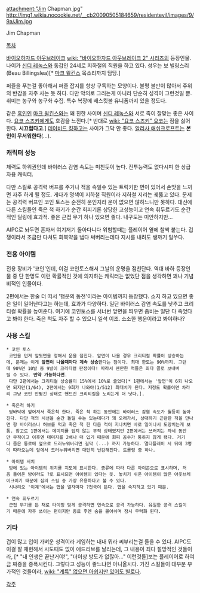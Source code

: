 attachment:"Jim Chapman.jpg"
http://img1.wikia.nocookie.net/__cb20090505184659/residentevil/images/9/9a/Jim.jpg

Jim Chapman

[[목차]]

[[바이오하자드 아웃브레이크]] [[wiki: "바이오하자드 아웃브레이크 2" 시리즈]]의 등장인물. 나이가 [[신디 레녹스]]와 동갑인 24세로 지하철의 직원을 하고 있다. 성우는 보 빌링스리 (Beau Billingslea)[* [[마크 윌킨스]] 목소리까지 담당.]

퍼즐을 푸는걸 좋아해서 퍼즐 잡지를 항상 구독하는 모양이다. 불평 불만이 많아서 주위의 반감을 자주 사는 듯 하다. 다만 악의로 그러는게 아니라 단순히 성격이 그런것일 뿐. 취미는 농구와 농구화 수집. 특수 복장에 배스킷볼 유니폼까지 있을 정도다.

같은 [[흑인]]인 [[마크 윌킨스]]와는 꽤 친한 사이며 [[신디 레녹스]]와 서로 죽이 잘맞는 좋은 사이다. [[요코 스즈키]]에게도 호감을 느낀다.[* 반대로 [[wiki: "요코 스즈키" 요코]]는 짐을 싫어한다. '''시끄럽다고'''.] [[데이비드 킹]]하고는 사이가 그닥 안 좋다. [[알리사 애쉬크로프트]]는 '''본인이 무서워한다'''(...).

=== 캐릭터 성능 ===
체력도 하위권인데 바이러스 감염 속도는 미친듯이 높다. 전투능력도 없다시피 한 상급자용 캐릭터.

다만 스킬로 공격력 버프를 주거나 적을 속일수 있는 트릭키한 면이 있어서 손맛을 느끼면 자주 하게 될 정도. 게다가 명색이 지하철 직원이라 지하철 지리는 궤뚫고 있다. 문제는 공격력 버프인 코인 토스는 순전히 운인지라 운이 없으면 않하느니만 못하다. 대신에 다른 스킬들인 죽은 척 하기가 순간 회피기론 상당한 고성능이고 연속 휘두르기도 순간적인 딜링에 효과적. 좋은 근접 무기 하나 있으면 좋다. 내구도는 미안하지만...

AIPC로 놔두면 혼자서 여기저기 돌아다니다 위험할때는 플레이어 옆에 찰싹 붙는다. 겁쟁이라서 조금만 다쳐도 회복약을 냅다 써버리는데다 지시를 내려도 쌩까기 일쑤다. 

=== 전용 아이템 ===
전용 장비가 '코인'인데, 이걸 코인토스해서 그날의 운명을 점친단다. 역대 바하 등장인물 중 단 한명도 이런 확률적인 것에 의지하는 캐릭터는 없었단 점을 생각하면 꽤나 기념비적인 인물이다.

2편에서는 한술 더 떠서 '행운의 동전'이라는 아이템까지 등장했다. 소지 하고 있으면 좋은 일이 일어난다고는 하는데, 효과가 다양하다.
일단 바이러스 감염 속도를 낮추고 크리티컬 확률을 높여준다. 여기에 코인토스를 서너번 앞면을 띄우면 좀비는 일단 다 죽었다고 봐야 한다.
죽은 척도 자주 할 수 있으니 일석 이조. 소소한 행운이라고 봐야하나?


=== 사용 스킬 ===
 * 코인 토스
  코인을 던져 앞뒷면을 정해서 운을 점친다. 앞면이 나올 경우 크리티컬 확률이 상승하는데, 문제는 이게 '''앞면이 나올때마다 계속 상승'''한다는 점이다. 최대 한도는 90%까지. 그런데 90%면 10발 중 9발이 크리티컬 판정이다! 따라서 웬만한 적들은 죄다 골로 보내버릴 수 있다. '''만약 가능하다면'''.
  다만 2편에서는 크리티컬 상승률이 15%에서 10%로 줄었다[* 1편에서는 '앞면'이 6회 나오면 되지만(1/64), 2편에서는 9회가 나와야(1/512) 최대치가 된다. 저정도 확률이면 차라리 그냥 코인 안튕긴 상태로 핸드건 크리티컬을 노리는게 더 낫다.].

 * 죽은척 하기
  땅바닥에 엎어져서 죽은척 한다. 죽은 척 하는 동안에는 바이러스 감염 속도가 월등히 높아진다. 다만 적의 시선을 순간 돌릴 수는 있는데다가 꽤 오래가서, 상대하기 곤란한 적을 만나면 항 바이러스나 허브를 먹고 죽은 척 한 다음 적이 지나치면 바로 일어나서 도망치는게 보통. 참고로 1편에서는 데미지를 입지 않는 무적 상태였지만 2편에서는 쓰러지는 자세 동안만 무적이고 이후엔 데미지를 2배나 더 입기 때문에 회피 꼼수가 통하지 않게 됐다. 거기다 좁은 통로에 옆으로 드러누워버리면 길막 (...) 까지 가능하다. 멀티플레이 시 뒤에 3명이 따라오는데 앞에서 드러누워버리면 대단히 난감해진다. 트롤링 중 하나.

 * 아이템 서치
  방에 있는 아이템의 위치를 지도에 표시한다. 종류에 따라 다른 아이콘으로 표시하며, 처음 들어온 방이라도 ?로 표시되면 아이템이 있다는 뜻. 놓치기 쉬운 아이템이 많은 아웃브레이크이기 때문에 짐의 스킬 중 가장 유용하다고 볼 수 있다.
  시나리오 '이계'에서는 맵을 열자마자 ?천국이 뜬다. 맵을 숙지하고 있기 때문.

 * 연속 휘두르기
  근접 무기를 든 채로 타이밍 맞게 공격하면 연속으로 공격 가능하다. 유일한 공격 스킬이기 때문에 자주 쓰이는 편이지만 종료 후엔 숨을 몰아쉬며 잠시 무력화 된다.

=== 기타 ===
겁이 많고 입이 가벼운 성격이라 게임하는 내내 뭐라 씨부리는걸 들을 수 있다. AIPC도 이걸 잘 재현해서 시도때도 없이 애드리브를 날리는데, 그 내용이 죄다 절망적인 것들이라, [* "내 인생은 끝난거야!", "더이상 방도가 없잖아..." 이런것들]보는 플레이어로 하여금 짜증을 증폭시킨다.
그렇다고 성능이 좋느냐면 아니올시다. 가진 스킬들이 대부분 부가적인 것들이라, [[wiki: "계륵" 없으면 아쉽지만 있어도 별로]]다.

[[각주]]
